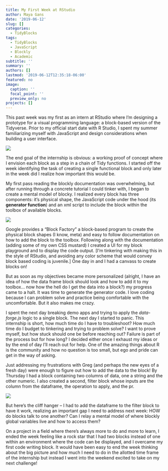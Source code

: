 ```yaml
---
title: My First Week at RStudio
author: Maya Gans
date: '2019-06-12'
slug: []
categories:
  - TidyBlocks
tags:
  - TidyBlocks
  - JavaScript
  - Blockly
  - Academic
subtitle: ''
summary: ''
authors: []
lastmod: '2019-06-12T12:35:18-06:00'
featured: no
image:
  caption: ''
  focal_point: ''
  preview_only: no
projects: []
---
```


This past week was my first as an intern at RStudio where I’m designing a prototype for a visual programming language: a block-based version of the Tidyverse. Prior to my official start date with R Studio, I spent my summer familiarizing myself with JavaScript and design considerations when building a user interface.

![](img1.png)

The end goal of the internship is obvious: a working proof of concept where I envision each block as a step in a chain of Tidy functions. I started off the week identifying the task of creating a single functional block and only later in the week did I realize how important this would be. 

My first pass reading the blockly documentation was overwhelming, but after running through a concrete tutorial I could tinker with, I began to create a mental model of blocky. I realized every block has three components: it’s physical shape, the JavaScript code under the hood (its **generator function**) and an xml script to include the block within the toolbox of available blocks. 

![](img2.png)

Google provides a “Block Factory” a block-based program to create the physical block shapes (I know, meta) and easy to follow documentation on how to add the block to the toolbox. Following along with the documentation (adding some of my own CSS mustard) I created a UI for my block playground and to display the code output. [I’m tinkering with making this in the style of RStudio, and avoiding any color scheme that would convey block based coding is juvenile.] One day in and I had a canvass to create blocks on! 

But as soon as my objectives became more personalized (alright, I have an idea of how the data frame block should look and how to add it to my toolbox… now how the hell do I get the data into a block?) my progress came to a halt. It was time to generate the generator code. I love coding because I can problem solve and practice being comfortable with the uncomfortable. But it also makes me crazy. 

I spent the next day breaking demo apps and trying to apply the *data-forge.js* logic to a single block. The next day I started to panic. This internship is short, how much time do I have to troubleshoot? How much time do I budget to tinkering and trying to problem solve? I want to prove myself, but how stuck should one be before reaching out? Failure is part of the process but for how long?  I decided either once I exhaust my ideas or by the end of day I’ll reach out for help. One of the amazing things about R is the community and how no question is too small, but ego and pride can get in the way of asking. 

Just addressing my frustrations with Greg (and perhaps the new eyes of a fresh day) were enough to figure out how to add the data to the block! By Thursday I had a block containing two columns of data, one a string and the other numeric. I also created a second, filter block whose inputs are the column from the dataframe, the operation to apply, and the pr. 

![](img3.png)

But here’s the cliff hanger – I had to add the dataframe to the filter block to have it work, realizing an important gap I need to address next week: HOW do blocks talk to one another? Can I relay a mental model of where blockly global variables live and how to access them?

On a project in a field where there’s always more to do and more to learn, I ended the week feeling like a rock star that I had two blocks instead of one within an environment where the code can be displayed, and I overcame my first code writing block. It would have been easy to end the week thinking about the big picture and how much I need to do in the allotted time frame of the internship but instead I went into the weekend excited to take on my next challenge!
